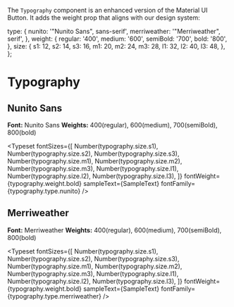 

<Meta title="Atoms/Typography" component={Typography} of={Stories} />

The `Typography` component is an enhanced version of the Material UI Button. It adds the weight prop that aligns with our design system:

  type: {
    nunito: '"Nunito Sans", sans-serif',
    merriweather: '"Merriweather", serif',
  },
  weight: {
    regular: '400',
    medium: '600',
    semiBold: '700',
    bold: '800',
  },
  size: {
    s1: 12,
    s2: 14,
    s3: 16,
    m1: 20,
    m2: 24,
    m3: 28,
    l1: 32,
    l2: 40,
    l3: 48,
  },
};


# Typography

## Nunito Sans

**Font:** Nunito Sans
**Weights:** 400(regular), 600(medium), 700(semiBold), 800(bold)

<Typeset
  fontSizes={[
    Number(typography.size.s1),
    Number(typography.size.s2),
    Number(typography.size.s3),
    Number(typography.size.m1),
    Number(typography.size.m2),
    Number(typography.size.m3),
    Number(typography.size.l1),
    Number(typography.size.l2),
    Number(typography.size.l3),
  ]}
  fontWeight={typography.weight.bold}
  sampleText={SampleText}
  fontFamily={typography.type.nunito}
/>

## Merriweather

**Font:** Merriweather
**Weights:** 400(regular), 600(medium), 700(semiBold), 800(bold)

<Typeset
  fontSizes={[
    Number(typography.size.s1),
    Number(typography.size.s2),
    Number(typography.size.s3),
    Number(typography.size.m1),
    Number(typography.size.m2),
    Number(typography.size.m3),
    Number(typography.size.l1),
    Number(typography.size.l2),
    Number(typography.size.l3),
  ]}
  fontWeight={typography.weight.bold}
  sampleText={SampleText}
  fontFamily={typography.type.merriweather}
/>
